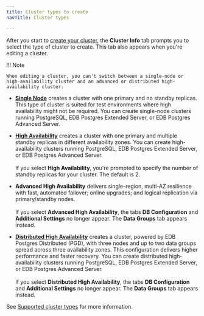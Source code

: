 ```yaml
---
title: Cluster types to create
navTitle: Cluster types

---
```


After you start to [create your cluster](..), the **Cluster Info** tab prompts you to select the type of cluster to create. This tab also appears when you're editing a cluster.

!!! Note

    When editing a cluster, you can't switch between a single-node or high-availability cluster and an advanced or distributed high-availability cluster.

-   [**Single Node**](../../../database_types/single_node.mdx) creates a cluster with one primary and no standby replicas. This type of cluster is suited for test environments where high availability might not be required. You can create single-node clusters running PostgreSQL, EDB Postgres Extended Server, or EDB Postgres Advanced Server.

-   [**High Availability**](../../../database_types/primary_standby_highavailability.mdx) creates a cluster with one primary and multiple standby replicas in different availability zones. You can create high-availability clusters running PostgreSQL, EDB Postgres Extended Server, or EDB Postgres Advanced Server.<br/><br/>
    If you select **High Availability**, you're prompted to specify the number of standby replicas for your cluster. The default is 2. 

-   **Advanced High Availability** delivers single-region, multi-AZ resilience with fast, automated failover; online upgrades; and logical replication via primary/standby nodes.<br/><br/>
    If you select **Advanced High Availability**, the tabs **DB Configuration** and **Additional Settings** no longer appear. The **Data Groups** tab appears instead. 

-   [**Distributed High Availability**](../../../database_types/distributed_highavailability.mdx) creates a cluster, powered by EDB Postgres Distributed (PGD), with three nodes and up to two data groups spread across three availability zones. This configuration delivers higher performance and faster recovery. You can create distributed high-availability clusters running PostgreSQL, EDB Postgres Extended Server, or EDB Postgres Advanced Server.<br/><br/>
    If you select **Distributed High Availability**, the tabs **DB Configuration** and **Additional Settings** no longer appear. The **Data Groups** tab appears instead.

See [Supported cluster types](../../../database_types) for more information.
